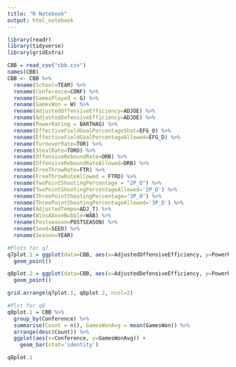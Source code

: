 ```yaml
---
title: "R Notebook"
output: html_notebook
---
```


```r
library(readr)
library(tidyverse)
library(gridExtra)
```

```r
CBB = read_csv("cbb.csv")
names(CBB)
CBB <- CBB %>% 
  rename(School=TEAM) %>% 
  rename(Conference=CONF) %>% 
  rename(GamesPlayed = G) %>% 
  rename(GamesWon = W) %>% 
  rename(AdjustedOffensiveEfficiency=ADJOE) %>% 
  rename(AdjustedDefensiveEfficiency=ADJDE) %>% 
  rename(PowerRating = BARTHAG) %>% 
  rename(EffectiveFieldGoalPercentageShot=EFG_O) %>% 
  rename(EffectiveFieldGoalPercentageAllowed=EFG_D) %>% 
  rename(TurnoverRate=TOR) %>% 
  rename(StealRate=TORD) %>% 
  rename(OffensiveReboundRate=ORB) %>% 
  rename(OffensiveReboundRateAllowed=DRB) %>% 
  rename(FreeThrowRate=FTR) %>%
  rename(FreeThrowRateAllowed = FTRD) %>% 
  rename(TwoPointShootingPercentage = "2P_O") %>% 
  rename(TwoPointShootingPercentageAllowed='2P_D') %>% 
  rename(ThreePointShootingPercentage='3P_O') %>% 
  rename(ThreePointShootingPercentageAllowed='3P_D') %>% 
  rename(AdjustedTempo=ADJ_T) %>% 
  rename(WinsAboveBubble=WAB) %>% 
  rename(Postseason=POSTSEASON) %>% 
  rename(Seed=SEED) %>% 
  rename(Season=YEAR)

```

```r
#Plots for q7
q7plot.1 = ggplot(data=CBB, aes(x=AdjustedOffensiveEfficiency, y=PowerRating)) +
  geom_point()

q8plot.2 = ggplot(data=CBB, aes(x=AdjustedDefensiveEfficiency, y=PowerRating)) +
  geom_point()

grid.arrange(q7plot.1, q8plot.2, ncol=2)
```

```r
#Plot for q8
q8plot.1 = CBB %>%
  group_by(Conference) %>%
  summarise(Count = n(), GamesWonAvg = mean(GamesWon)) %>%
  arrange(desc(Count)) %>%
  ggplot(aes(x=Conference, y=GamesWonAvg)) +
    geom_bar(stat='identity')

q8plot.1
```

